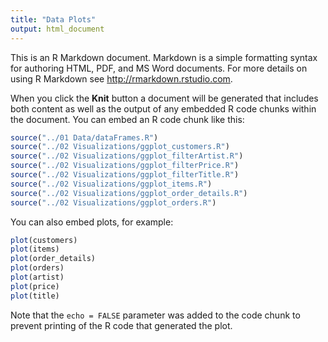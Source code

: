 ```yaml
---
title: "Data Plots"
output: html_document
---
```


This is an R Markdown document. Markdown is a simple formatting syntax for authoring HTML, PDF, and MS Word documents. For more details on using R Markdown see <http://rmarkdown.rstudio.com>.

When you click the **Knit** button a document will be generated that includes both content as well as the output of any embedded R code chunks within the document. You can embed an R code chunk like this:

```r
source("../01 Data/dataFrames.R")
source("../02 Visualizations/ggplot_customers.R")
source("../02 Visualizations/ggplot_filterArtist.R")
source("../02 Visualizations/ggplot_filterPrice.R")
source("../02 Visualizations/ggplot_filterTitle.R")
source("../02 Visualizations/ggplot_items.R")
source("../02 Visualizations/ggplot_order_details.R")
source("../02 Visualizations/ggplot_orders.R")


```

You can also embed plots, for example:

```r
plot(customers)
plot(items)
plot(order_details)
plot(orders)
plot(artist)
plot(price)
plot(title)

```

Note that the `echo = FALSE` parameter was added to the code chunk to prevent printing of the R code that generated the plot.
